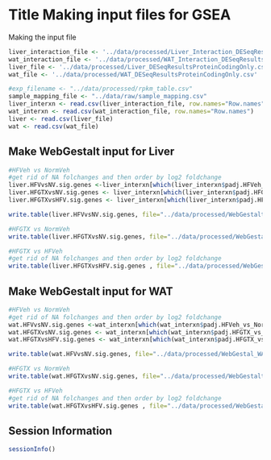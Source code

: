 Title Making input files for GSEA
========================================================

Making the input file

```r
liver_interaction_file <- '../data/processed/Liver_Interaction_DESeqResultsProteinCodingOnly.csv'
wat_interaction_file <- '../data/processed/WAT_Interaction_DESeqResultsProteinCodingOnly.csv'
liver_file <- '../data/processed/Liver_DESeqResultsProteinCodingOnly.csv'
wat_file <- '../data/processed/WAT_DESeqResultsProteinCodingOnly.csv'

#exp_filename <- "../data/processed/rpkm_table.csv"
sample_mapping_file <- "../data/raw/sample_mapping.csv"
liver_interxn <- read.csv(liver_interaction_file, row.names="Row.names")
wat_interxn <- read.csv(wat_interaction_file, row.names="Row.names")
liver <- read.csv(liver_file)
wat <- read.csv(wat_file)

```

Make WebGestalt input for Liver
-----------------
```r
#HFVeh vs NormVeh
#get rid of NA folchanges and then order by log2 foldchange
liver.HFVvsNV.sig.genes <-liver_interxn[which(liver_interxn$padj.HFVeh_vs_NormVeh < 0.05),c(20,3,7)] 
liver.HFGTXvsNV.sig.genes <- liver_interxn[which(liver_interxn$padj.HFGTX_vs_NormVeh <0.05),c(20,9,13)]
liver.HFGTXvsHFV.sig.genes <- liver_interxn[which(liver_interxn$padj.HFGTX_vs_HFVeh <0.05),c(20,15,19)]

write.table(liver.HFVvsNV.sig.genes, file="../data/processed/WebGestalt_Liver_HFVvsNV.txt", sep="\t", row.names=FALSE, quote=FALSE)

#HFGTX vs NormVeh
write.table(liver.HFGTXvsNV.sig.genes, file="../data/processed/WebGestalt_Liver_HFGTXvsNV.txt", sep="\t", row.names=FALSE, quote=FALSE)

#HFGTX vs HFVeh
#get rid of NA folchanges and then order by log2 foldchange
write.table(liver.HFGTXvsHFV.sig.genes , file="../data/processed/WebGestalt_Liver_HFGTXvsHFVeh.txt", sep="\t", row.names=FALSE, quote=FALSE)

```

Make WebGestalt input for WAT
-----------------
```r
#HFVeh vs NormVeh
#get rid of NA folchanges and then order by log2 foldchange
wat.HFVvsNV.sig.genes <-wat_interxn[which(wat_interxn$padj.HFVeh_vs_NormVeh < 0.05),c(20,3,7)] 
wat.HFGTXvsNV.sig.genes <- wat_interxn[which(wat_interxn$padj.HFGTX_vs_NormVeh <0.05),c(20,9,13)]
wat.HFGTXvsHFV.sig.genes <- wat_interxn[which(wat_interxn$padj.HFGTX_vs_HFVeh <0.05),c(20,15,19)]

write.table(wat.HFVvsNV.sig.genes, file="../data/processed/WebGestal_WAT_HFVvsNV.txt", sep="\t", row.names=FALSE, quote=FALSE)

#HFGTX vs NormVeh
write.table(wat.HFGTXvsNV.sig.genes, file="../data/processed/WebGestalt_WAT_HFGTXvsNV.txt", sep="\t", row.names=FALSE, quote=FALSE)

#HFGTX vs HFVeh
#get rid of NA folchanges and then order by log2 foldchange
write.table(wat.HFGTXvsHFV.sig.genes , file="../data/processed/WebGestal_WAT_HFGTXvsHFVeh.txt", sep="\t", row.names=FALSE, quote=FALSE)

```


Session Information
---------------------

```r
sessionInfo()
```

